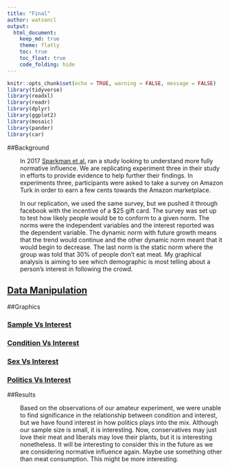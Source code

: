 ```yaml
---
title: "Final"
author: watsoncl 
output: 
  html_document:
    keep_md: true
    theme: flatly
    toc: true
    toc_float: true
    code_folding: hide
---
```


<script type="text/javascript">
 function showhide(id) {
    var e = document.getElementById(id);
    e.style.display = (e.style.display == 'block') ? 'none' : 'block';
 }
</script>

```r
knitr::opts_chunk$set(echo = TRUE, warning = FALSE, message = FALSE)
library(tidyverse)
library(readxl)
library(readr)
library(dplyr)
library(ggplot2)
library(mosaic)
library(pander)
library(car)
```

##Background

<div style="padding-left:30px;">

In 2017 [Sparkman et al.](http://journals.sagepub.com/doi/abs/10.1177/0956797617719950) ran a study looking to understand more fully normative influence. We are replicating experiment three in their study in efforts to provide evidence to help further their findings. In experiments three, participants were asked to take a survey on Amazon Turk in order to earn a few cents towards the Amazon marketplace.

In our replication, we used the same survey, but we pushed it through facebook with the incentive of a $25 gift card. The survey was set up to test how likely people would be to conform to a given norm. The norms were the independent variables and the interest reported was the dependent variable. The dynamic norm with future growth means that the trend would continue and the other dynamic norm meant that it would begin to decrease. The last norm is the static norm where the group was told that 30% of people don't eat meat. My graphical analysis is aiming to see which demographic is most telling about a person's interest in following the crowd.



</div>

## <a href="javascript:showhide('Data Manipulation')">Data Manipulation </a>

<div id="Data Manipulation" style="display:none;">

```r
dt1 <- read_csv("C:/Users/Cortland/OneDrive/School/Psychology/Experiencing Research/Student March 29.zip")

dt2 <- read_csv("C:/Users/Cortland/OneDrive/School/Psychology/Experiencing Research/Facebook March 29.zip")

Student <- dt1 %>% 
  select(Finished, ResponseId, Q16, Q32, Q18, Q26,Q29,Q5,Q8,Q9,Q10) %>% 
  mutate(Type = "BYU-Idaho Online",
         Condition =
           case_when(!is.na(Q18)~"Static",
                     !is.na(Q26)~"Dynamic-with-future-growth",
                     !is.na(Q29)~"Dynamic-without-future-growth",
                     TRUE ~ "Missing")) %>% 
  slice(3:n()) %>% 
  rename(Consent = Q16,
         US = Q32,
         Static = Q18,
         DynamicUp = Q26,
         DynamicDown = Q29, 
         Interest = Q5,
         Politics = Q8, 
         Sex = Q9,
         Vegan = Q10) %>% 
  filter(Condition != "Missing",
         Interest != "NA") %>% 
  mutate(Interest = parse_number(Interest)) 


Norms <- dt2 %>% 
  select(Finished, ResponseId, Q16, Q32, Q18, Q26,Q29,Q5,Q8,Q9,Q10) %>% 
  mutate(Type = "Facebook",
         Condition =
           case_when(!is.na(Q18)~"Static",
                     !is.na(Q26)~"Dynamic-with-future-growth",
                     !is.na(Q29)~"Dynamic-without-future-growth",
                     TRUE ~ "Missing")) %>% 
  slice(3:n()) %>% 
  rename(Consent = Q16,
         US = Q32,
         Static = Q18,
         DynamicUp = Q26,
         DynamicDown = Q29, 
         Interest = Q5,
         Politics = Q8, 
         Sex = Q9,
         Vegan = Q10) %>% 
  filter(Condition != "Missing",
         Interest != "NA") %>% 
  mutate(Interest = parse_number(Interest)) 

Student <- Student %>% 
  filter(Vegan == "2")

Norms <- Norms %>% 
  filter(Vegan == "2")

CombinedNorms <- Norms %>% 
  bind_rows(Student) %>% 
  filter(Sex!="3")
```

<div style="padding-left:30px;">

The data was taken from a raw source called Qualtrics, a survey engine used by BYU-Idaho. I manipulated the title names of the columns and then selected to keep the specific columns that we were trying to examine. In taking on the data, we chose to set forward a few exclusions. First, they had to give consent and answer the question regarding their interest in consuming less meat. After that I went in and changed the column names to be represnted better, while eliminating the first three rows, which did not contain responses. I then also excluded those that did not give a reason for which condition they were given, because this disallowed us to make connections. Lastly, for statistical analysis, I turned the Interest column into a number so that the analysis could be run and excluded those that did not disclose sex, and that claim to be vegan as this presents a heavy bias.

</div>

</div>

##Graphics

### <a href="javascript:showhide('sample')">Sample Vs Interest </a>

<div id="sample" style="display:none;">

```r
ggplot(data = CombinedNorms, aes(x = Type, y = Interest)) +
  geom_boxplot() +
  geom_jitter(width = .3, alpha = .8) +
  stat_summary(fun.y = "mean", geom = "point", size = 3, color = "Red") +
  theme_minimal() +
  theme(axis.text.x = element_text(angle = 10, vjust = 1, hjust = .5)) +
  labs(color = "",
       fill = "",
       x = "Participants",
       y = "Interest in Consuming Meat",
       title = "Meat Consumption Interest Across Samples",
       subtitle = "Red point is the average")
```

<div style="padding-left:30px;">

This graphic is simply showing us how the two different samples addressed their interest in consuming less meat. This does not take into consideration the norms of which the participants were introduced. Given this information one can notice that the Facebook sample has many more participants and cal also see that the median score of the facebook participants is higher. 

</div>
</div>

### <a href="javascript:showhide('condition')">Condition Vs Interest </a>

<div id="condition" style="display:none;">

```r
ggplot(data = CombinedNorms, aes(x = Condition, y = Interest)) +
  geom_boxplot() +
  geom_jitter(mapping = aes(color = Type), width = .3, alpha = .8) +
  stat_summary(fun.y = "mean", geom = "point", size = 4, color = "Black") +
  theme_minimal() +
  theme(axis.text.x = element_text(angle = 10, vjust = 1, hjust = .5)) +
  labs(color = "Participant Type",
       fill = "",
       x = "Condition",
       y = "Interest in Consuming Meat",
       title = "Meat Consumption Influenced by Norms",
       subtitle = "286 Students - 570 Facebook - Black point is the average")
```

<div style="padding-left:30px;">

Again in this graphic we are able to see that the norm that the participants were given did not really change how the participants responded. We see a little difference, but it is not really life changing. 

</div>
</div>

### <a href="javascript:showhide('sex')">Sex Vs Interest </a>

<div id="sex" style="display:none;">

```r
ggplot(data = CombinedNorms, aes(x = Sex, y = Interest)) +
  geom_boxplot() +
  geom_jitter(width = .3, alpha = .8) +
  stat_summary(fun.y = "mean", geom = "point", size = 3, color = "Red") +
  theme_minimal() +
  theme(axis.text.x = element_text(angle = 10, vjust = 1, hjust = .5)) +
  labs(color = "",
       fill = "",
       x = "Sex(1=male, 2=female)",
       y = "Interest in Consuming Meat",
       title = "Meat Consumption Influenced by Sex",
       subtitle = "Red point is the average | 680 female 173 male")
```

<div style="padding-left:30px;">

Here again we are able to see a few things. First, there are a lot more females than males that participated. That being said, the large number of females may have pushed the scores more towards the four mark, which is nuetral. 

</div>
</div>


### <a href="javascript:showhide('politics')">Politics Vs Interest </a>

<div id="politics" style="display:none;">

```r
ggplot(data = CombinedNorms, aes(x = Politics, y = Interest)) +
  geom_boxplot() +
  geom_jitter(mapping = aes(color = Politics), width = .3, alpha = .8) +
  stat_summary(fun.y = "mean", geom = "point", size = 3, color = "Black") +
  theme_minimal() +
  theme(axis.text.x = element_text(angle = 10, vjust = 1, hjust = .5)) +
  labs(color = "Politics",
       fill = "",
       x = "Political Ideology",
       y = "Interest in Consuming Meat",
       title = "Meat Consumption Influenced by Politics",
       subtitle = "Black point is the average | 1 is very liberal")
```

<div style="padding-left:30px;">

This last graphic is the most interesting to me. How is it that there is a drop between the different political ideologies. Is it the stubbornness of the conservative individuals, or is the the wishy-washy ideology of the liberals that makes the difference (negative terms were used against both sides to bring forth humor). It is interesting to note that the participants who made politicals claims went something like this. Starting at 1(Very Liberal) the count went like this; 28, 69, 79, 214, 142, 256, 65.

```r
ggplot(CombinedNorms, mapping = aes(x=Politics)) +
  geom_bar( stat = "count") +
  theme_minimal()
```

We almost had a normal distribution bar plot with the observations, except the Conservative(6) group was the largest. Therefore our data was right skewed, but is still interesting to see. 

</div>
</div>

##Results

<div style="padding-left:30px;">

Based on the observations of our amateur experiment, we were unable to find significance in the relationship between condition and interest, but we have found interest in how politics plays into the mix. Although our sample size is small, it is interesting. Now, conservatives may just love their meat and liberals may love their plants, but it is interesting nonetheless. It will be interesting to consider this in the future as we are considering normative influence again. Maybe use something other than meat consumption. This might be more interesting.

</div>












